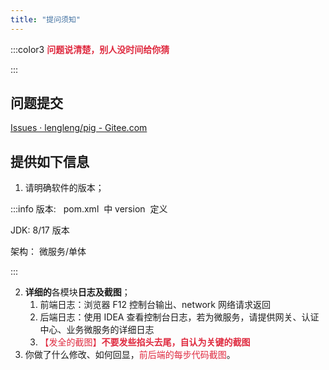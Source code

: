 ```yaml
---
title: "提问须知"
---
```


:::color3
**<font style="color:#DF2A3F;">问题说清楚，别人没时间给你猜</font>**

:::

## 问题提交
[Issues · lengleng/pig - Gitee.com](https://gitee.com/log4j/pig/issues)

## 提供如下信息
1. 请明确软件的版本；

:::info
版本:   pom.xml  中 version  定义

JDK:  8/17  版本

架构： 微服务/单体

:::

2. **详细的**各模块**日志及截图**；
    1.  前端日志：浏览器 F12 控制台输出、network 网络请求返回
    2.  后端日志：使用 IDEA 查看控制台日志，若为微服务，请提供网关、认证中心、业务微服务的详细日志
    3. <font style="color:#DF2A3F;">【发全的截图】</font>**<font style="color:#DF2A3F;">不要发些掐头去尾，自认为关键的截图</font>**
3. 你做了什么修改、如何回显，<font style="color:#DF2A3F;">前后端的每步代码截图</font>。





## 
